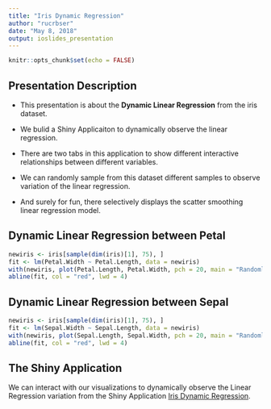 ---
title: "Iris Dynamic Regression"
author: "rucrbser"
date: "May 8, 2018"
output: ioslides_presentation
---

```{r setup, include=FALSE}
knitr::opts_chunk$set(echo = FALSE)
```


## Presentation Description

* This presentation is about the **Dynamic Linear Regression** from the iris dataset.

* We bulid a Shiny Applicaiton to dynamically observe the linear regression.

* There are two tabs in this application to show different interactive relationships between different variables.

* We can randomly sample from this dataset different samples to observe variation of the linear regression.

* And surely for fun, there selectively displays the scatter smoothing linear regression model.


## Dynamic Linear Regression between Petal

```{r}
newiris <- iris[sample(dim(iris)[1], 75), ]
fit <- lm(Petal.Width ~ Petal.Length, data = newiris)
with(newiris, plot(Petal.Length, Petal.Width, pch = 20, main = "Randomly sample 75 observations"))
abline(fit, col = "red", lwd = 4)
```


## Dynamic Linear Regression between Sepal

```{r}
newiris <- iris[sample(dim(iris)[1], 75), ]
fit <- lm(Sepal.Width ~ Sepal.Length, data = newiris)
with(newiris, plot(Sepal.Length, Sepal.Width, pch = 20, main = "Randomly sample 75 observations"))
abline(fit, col = "red", lwd = 4)
```


## The Shiny Application

We can interact with our visualizations to dynamically observe the Linear Regression variation from 
the Shiny Application [Iris Dynamic Regression](https://rucrbser.shinyapps.io/Iris_Dynamic_Regression/).






